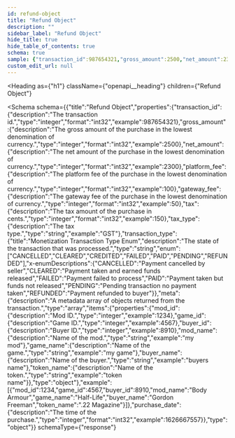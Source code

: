 ```yaml
---
id: refund-object
title: "Refund Object"
description: ""
sidebar_label: "Refund Object"
hide_title: true
hide_table_of_contents: true
schema: true
sample: {"transaction_id":987654321,"gross_amount":2500,"net_amount":2300,"platform_fee":100,"gateway_fee":50,"tax":150,"tax_type":"GST","transaction_type":"CANCELLED","meta":[{"mod_id":1234,"game_id":4567,"buyer_id":8910,"mod_name":"Body Armour","game_name":"Half-Life","buyer_name":"Gordon Freeman","token_name":".22 Magazine"}],"purchase_date":1626667557}
custom_edit_url: null
---
```



<Heading
  as={"h1"}
  className={"openapi__heading"}
  children={"Refund Object"}
>
</Heading>





<Schema
  schema={{"title":"Refund Object","properties":{"transaction_id":{"description":"The transaction id.","type":"integer","format":"int32","example":987654321},"gross_amount":{"description":"The gross amount of the purchase in the lowest denomination of currency.","type":"integer","format":"int32","example":2500},"net_amount":{"description":"The net amount of the purchase in the lowest denomination of currency.","type":"integer","format":"int32","example":2300},"platform_fee":{"description":"The platform fee of the purchase in the lowest denomination of currency.","type":"integer","format":"int32","example":100},"gateway_fee":{"description":"The gateway fee of the purchase in the lowest denomination of currency.","type":"integer","format":"int32","example":50},"tax":{"description":"The tax amount of the purchase in cents.","type":"integer","format":"int32","example":150},"tax_type":{"description":"The tax type.","type":"string","example":"GST"},"transaction_type":{"title":"Monetization Transaction Type Enum","description":"The state of the transaction that was processed.","type":"string","enum":["CANCELLED","CLEARED","CREDITED","FAILED","PAID","PENDING","REFUNDED"],"x-enumDescriptions":{"CANCELLED":"Payment cancelled by seller","CLEARED":"Payment taken and earned funds released","FAILED":"Payment failed to process","PAID":"Payment taken but funds not released","PENDING":"Pending transaction no payment taken","REFUNDED":"Payment refunded to buyer"}},"meta":{"description":"A metadata array of objects returned from the transaction.","type":"array","items":{"properties":{"mod_id":{"description":"Mod ID.","type":"integer","example":1234},"game_id":{"description":"Game ID.","type":"integer","example":4567},"buyer_id":{"description":"Buyer ID.","type":"integer","example":8910},"mod_name":{"description":"Name of the mod.","type":"string","example":"my mod"},"game_name":{"description":"Name of the game.","type":"string","example":"my game"},"buyer_name":{"description":"Name of the buyer.","type":"string","example":"buyers name"},"token_name":{"description":"Name of the token.","type":"string","example":"token name"}},"type":"object"},"example":[{"mod_id":1234,"game_id":4567,"buyer_id":8910,"mod_name":"Body Armour","game_name":"Half-Life","buyer_name":"Gordon Freeman","token_name":".22 Magazine"}]},"purchase_date":{"description":"The time of the purchase.","type":"integer","format":"int32","example":1626667557}},"type":"object"}}
  schemaType={"response"}
>
  
</Schema>
            